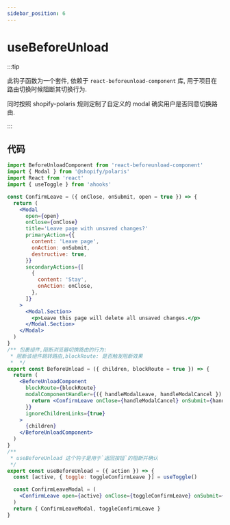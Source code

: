 ```yaml
---
sidebar_position: 6
---
```


# useBeforeUnload

:::tip

此钩子函数为一个套件, 依赖于 `react-beforeunload-component` 库, 用于项目在路由切换时候阻断其切换行为.

同时按照 shopify-polaris 规则定制了自定义的 modal 确实用户是否同意切换路由.

:::

## 代码

```jsx title="src/hooks/useBeforeUnload"
import BeforeUnloadComponent from 'react-beforeunload-component'
import { Modal } from '@shopify/polaris'
import React from 'react'
import { useToggle } from 'ahooks'

const ConfirmLeave = ({ onClose, onSubmit, open = true }) => {
  return (
    <Modal
      open={open}
      onClose={onClose}
      title='Leave page with unsaved changes?'
      primaryAction={{
        content: 'Leave page',
        onAction: onSubmit,
        destructive: true,
      }}
      secondaryActions={[
        {
          content: 'Stay',
          onAction: onClose,
        },
      ]}
    >
      <Modal.Section>
        <p>Leave this page will delete all unsaved changes.</p>
      </Modal.Section>
    </Modal>
  )
}
/** 包裹组件,阻断浏览器切换路由的行为:
 * 阻断该组件跳转路由,blockRoute: 是否触发阻断效果
 *  */
export const BeforeUnload = ({ children, blockRoute = true }) => {
  return (
    <BeforeUnloadComponent
      blockRoute={blockRoute}
      modalComponentHandler={({ handleModalLeave, handleModalCancel }) => {
        return <ConfirmLeave onClose={handleModalCancel} onSubmit={handleModalLeave} />
      }}
      ignoreChildrenLinks={true}
    >
      {children}
    </BeforeUnloadComponent>
  )
}
/**
 * useBeforeUnload 这个钩子是用于`返回按钮`的阻断并确认
 */
export const useBeforeUnload = ({ action }) => {
  const [active, { toggle: toggleConfirmLeave }] = useToggle()

  const ConfirmLeaveModal = (
    <ConfirmLeave open={active} onClose={toggleConfirmLeave} onSubmit={action} />
  )
  return { ConfirmLeaveModal, toggleConfirmLeave }
}
```

